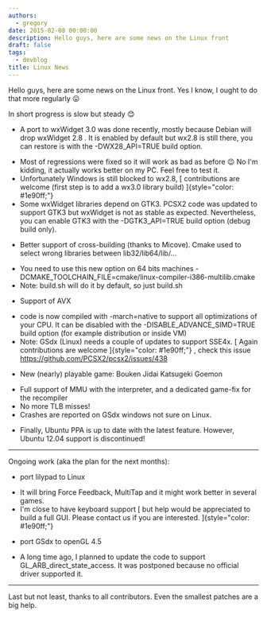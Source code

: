 ```yaml
---
authors:
  - gregory
date: 2015-02-08 00:00:00
description: Hello guys, here are some news on the Linux front
draft: false
tags:
  - devblog
title: Linux News
---
```


Hello guys, here are some news on the Linux front. Yes I know, I ought
to do that more regularly 😛

<!-- truncate -->

In short progress is slow but steady
😊

- A port to wxWidget 3.0 was done recently, mostly because Debian will
  drop wxWidget 2.8 . It is enabled by default but wx2.8 is still there,
  you can restore is with the -DWX28_API=TRUE build option.

* Most of regressions were fixed so it will work as bad as before
  😉 No I'm kidding, it actually works better on
  my PC. Feel free to test it.
* Unfortunately Windows is still blocked to wx2.8, [ contributions are
  welcome (first step is to add a wx3.0 library build)
  ]{style="color: #1e90ff;"}
* Some wxWidget libraries depend on GTK3. PCSX2 code was updated to
  support GTK3 but wxWidget is not as stable as expected.
  Nevertheless, you can enable GTK3 with the -DGTK3_API=TRUE build
  option (debug build only).

- Better support of cross-building (thanks to Micove). Cmake used to
  select wrong libraries between lib32/lib64/lib/...

* You need to use this new option on 64 bits machines
  -DCMAKE_TOOLCHAIN_FILE=cmake/linux-compiler-i386-multilib.cmake
* Note: build.sh will do it by default, so just build.sh

- Support of AVX

* code is now compiled with -march=native to support all optimizations
  of your CPU. It can be disabled with the -DISABLE_ADVANCE_SIMD=TRUE
  build option (for example distribution or inside VM)
* Note: GSdx (Linux) needs a couple of updates to support SSE4x. [
  Again contributions are welcome ]{style="color: #1e90ff;"} , check
  this issue <https://github.com/PCSX2/pcsx2/issues/438>

- New (nearly) playable game: Bouken Jidai Katsugeki Goemon

* Full support of MMU with the interpreter, and a dedicated game-fix
  for the recompiler
* No more TLB misses!
* Crashes are reported on GSdx windows not sure on Linux.

- Finally, Ubuntu PPA is up to date with the latest feature. However,
  Ubuntu 12.04 support is discontinued!

---

Ongoing work (aka the plan for the next months):

- port lilypad to Linux

* It will bring Force Feedback, MultiTap and it might work better in
  several games.
* I'm close to have keyboard support [ but help would be appreciated
  to build a full GUI. Please contact us if you are interested.
  ]{style="color: #1e90ff;"}

- port GSdx to openGL 4.5

* A long time ago, I planned to update the code to support
  GL_ARB_direct_state_access. It was postponed because no official
  driver supported it.

---

Last but not least, thanks to all contributors. Even the smallest
patches are a big help.
